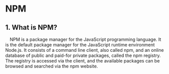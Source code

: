 # NPM

## 1. What is NPM?

&emsp;NPM is a package manager for the JavaScript programming language. It is the default package manager for the JavaScript runtime environment Node.js. It consists of a command line client, also called npm, and an online database of public and paid-for private packages, called the npm registry. The registry is accessed via the client, and the available packages can be browsed and searched via the npm website.
